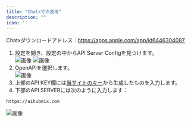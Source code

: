 ```yaml
---
title: "Chatxでの使用"
description: ""
icon: ''
---
```


Chatxダウンロードアドレス：https://apps.apple.com/app/id6446304087
1. 設定を開き、設定の中からAPI Server Configを見つけます。  
![画像](../media/chatx1.png)
![画像](../media/chatx2.png)
2. OpenAPIを選択します。  
![画像](../media/chatx3.png)
3. 上部のAPI KEY欄には[当サイトのキー](https://aihubmix.com/token)から生成したものを入力します。  
4. 下部のAPI SERVERには次のように入力します：
```
https://aihubmix.com
```
![画像](../media/chatx4.png)